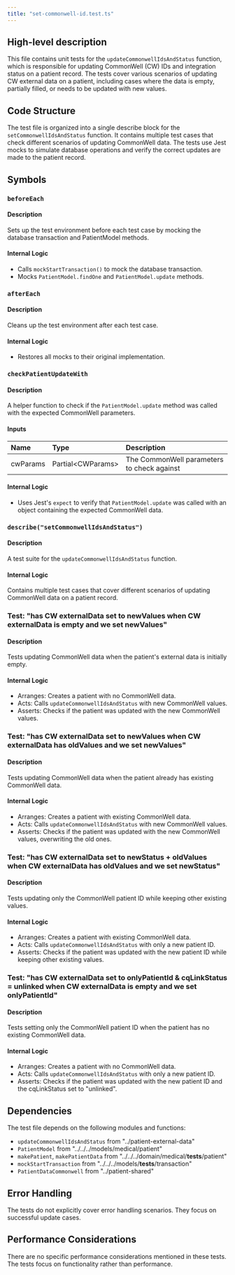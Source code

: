 ```yaml
---
title: "set-commonwell-id.test.ts"
---
```


## High-level description
This file contains unit tests for the `updateCommonwellIdsAndStatus` function, which is responsible for updating CommonWell (CW) IDs and integration status on a patient record. The tests cover various scenarios of updating CW external data on a patient, including cases where the data is empty, partially filled, or needs to be updated with new values.

## Code Structure
The test file is organized into a single describe block for the `setCommonwellIdsAndStatus` function. It contains multiple test cases that check different scenarios of updating CommonWell data. The tests use Jest mocks to simulate database operations and verify the correct updates are made to the patient record.

## Symbols

### `beforeEach`
#### Description
Sets up the test environment before each test case by mocking the database transaction and PatientModel methods.

#### Internal Logic
- Calls `mockStartTransaction()` to mock the database transaction.
- Mocks `PatientModel.findOne` and `PatientModel.update` methods.

### `afterEach`
#### Description
Cleans up the test environment after each test case.

#### Internal Logic
- Restores all mocks to their original implementation.

### `checkPatientUpdateWith`
#### Description
A helper function to check if the `PatientModel.update` method was called with the expected CommonWell parameters.

#### Inputs
| Name | Type | Description |
|:-----|:-----|:------------|
| cwParams | Partial&lt;CWParams&gt; | The CommonWell parameters to check against |

#### Internal Logic
- Uses Jest's `expect` to verify that `PatientModel.update` was called with an object containing the expected CommonWell data.

### `describe("setCommonwellIdsAndStatus")`
#### Description
A test suite for the `updateCommonwellIdsAndStatus` function.

#### Internal Logic
Contains multiple test cases that cover different scenarios of updating CommonWell data on a patient record.

### Test: "has CW externalData set to newValues when CW externalData is empty and we set newValues"
#### Description
Tests updating CommonWell data when the patient's external data is initially empty.

#### Internal Logic
- Arranges: Creates a patient with no CommonWell data.
- Acts: Calls `updateCommonwellIdsAndStatus` with new CommonWell values.
- Asserts: Checks if the patient was updated with the new CommonWell values.

### Test: "has CW externalData set to newValues when CW externalData has oldValues and we set newValues"
#### Description
Tests updating CommonWell data when the patient already has existing CommonWell data.

#### Internal Logic
- Arranges: Creates a patient with existing CommonWell data.
- Acts: Calls `updateCommonwellIdsAndStatus` with new CommonWell values.
- Asserts: Checks if the patient was updated with the new CommonWell values, overwriting the old ones.

### Test: "has CW externalData set to newStatus + oldValues when CW externalData has oldValues and we set newStatus"
#### Description
Tests updating only the CommonWell patient ID while keeping other existing values.

#### Internal Logic
- Arranges: Creates a patient with existing CommonWell data.
- Acts: Calls `updateCommonwellIdsAndStatus` with only a new patient ID.
- Asserts: Checks if the patient was updated with the new patient ID while keeping other existing values.

### Test: "has CW externalData set to onlyPatientId & cqLinkStatus = unlinked when CW externalData is empty and we set onlyPatientId"
#### Description
Tests setting only the CommonWell patient ID when the patient has no existing CommonWell data.

#### Internal Logic
- Arranges: Creates a patient with no CommonWell data.
- Acts: Calls `updateCommonwellIdsAndStatus` with only a new patient ID.
- Asserts: Checks if the patient was updated with the new patient ID and the cqLinkStatus set to "unlinked".

## Dependencies
The test file depends on the following modules and functions:
- `updateCommonwellIdsAndStatus` from "../patient-external-data"
- `PatientModel` from "../../../models/medical/patient"
- `makePatient`, `makePatientData` from "../../../domain/medical/__tests__/patient"
- `mockStartTransaction` from "../../../models/__tests__/transaction"
- `PatientDataCommonwell` from "../patient-shared"

## Error Handling
The tests do not explicitly cover error handling scenarios. They focus on successful update cases.

## Performance Considerations
There are no specific performance considerations mentioned in these tests. The tests focus on functionality rather than performance.